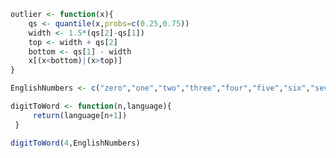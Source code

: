 ```r
outlier <- function(x){
    qs <- quantile(x,probs=c(0.25,0.75))
    width <- 1.5*(qs[2]-qs[1])
    top <- width + qs[2]
    bottom <- qs[1] - width
    x[(x<bottom)|(x>top)]
}
```
```r
EnglishNumbers <- c("zero","one","two","three","four","five","six","seven","eight","nine")

digitToWord <- function(n,language){
     return(language[n+1])
 }

digitToWord(4,EnglishNumbers)
`````````````

